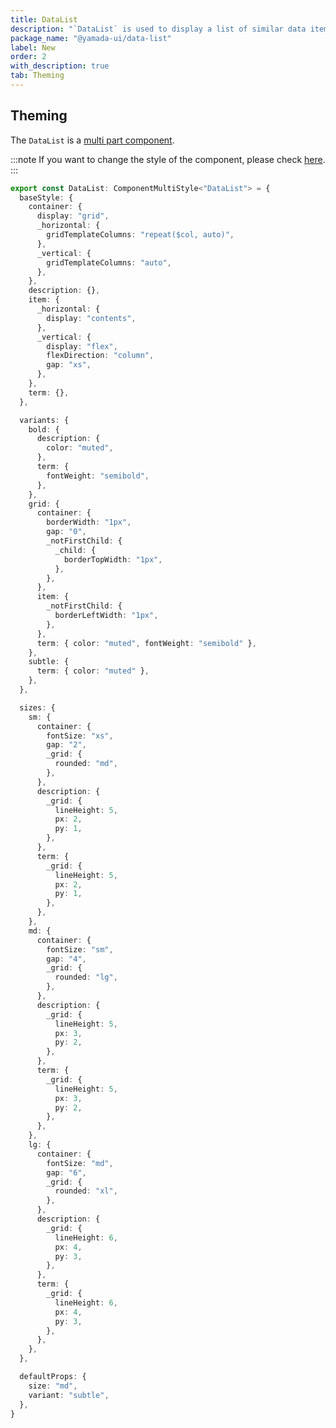 ```yaml
---
title: DataList
description: "`DataList` is used to display a list of similar data items."
package_name: "@yamada-ui/data-list"
label: New
order: 2
with_description: true
tab: Theming
---
```


## Theming

The `DataList` is a [multi part component](/styled-system/theming/component-styles#multi-part-components).

:::note
If you want to change the style of the component, please check [here](/styled-system/theming/customize-theme#changing-the-style-of-components).
:::

```ts
export const DataList: ComponentMultiStyle<"DataList"> = {
  baseStyle: {
    container: {
      display: "grid",
      _horizontal: {
        gridTemplateColumns: "repeat($col, auto)",
      },
      _vertical: {
        gridTemplateColumns: "auto",
      },
    },
    description: {},
    item: {
      _horizontal: {
        display: "contents",
      },
      _vertical: {
        display: "flex",
        flexDirection: "column",
        gap: "xs",
      },
    },
    term: {},
  },

  variants: {
    bold: {
      description: {
        color: "muted",
      },
      term: {
        fontWeight: "semibold",
      },
    },
    grid: {
      container: {
        borderWidth: "1px",
        gap: "0",
        _notFirstChild: {
          _child: {
            borderTopWidth: "1px",
          },
        },
      },
      item: {
        _notFirstChild: {
          borderLeftWidth: "1px",
        },
      },
      term: { color: "muted", fontWeight: "semibold" },
    },
    subtle: {
      term: { color: "muted" },
    },
  },

  sizes: {
    sm: {
      container: {
        fontSize: "xs",
        gap: "2",
        _grid: {
          rounded: "md",
        },
      },
      description: {
        _grid: {
          lineHeight: 5,
          px: 2,
          py: 1,
        },
      },
      term: {
        _grid: {
          lineHeight: 5,
          px: 2,
          py: 1,
        },
      },
    },
    md: {
      container: {
        fontSize: "sm",
        gap: "4",
        _grid: {
          rounded: "lg",
        },
      },
      description: {
        _grid: {
          lineHeight: 5,
          px: 3,
          py: 2,
        },
      },
      term: {
        _grid: {
          lineHeight: 5,
          px: 3,
          py: 2,
        },
      },
    },
    lg: {
      container: {
        fontSize: "md",
        gap: "6",
        _grid: {
          rounded: "xl",
        },
      },
      description: {
        _grid: {
          lineHeight: 6,
          px: 4,
          py: 3,
        },
      },
      term: {
        _grid: {
          lineHeight: 6,
          px: 4,
          py: 3,
        },
      },
    },
  },

  defaultProps: {
    size: "md",
    variant: "subtle",
  },
}
```
